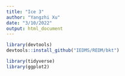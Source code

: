 ```yaml
---
title: "Ice 3"
author: "Yangzhi Xu"
date: "3/10/2022"
output: html_document
---
```


```r
library(devtools)
devtools::install_github("IEDMS/REDM/bkt")
```
```r
library(tidyverse)
library(ggplot2)
```